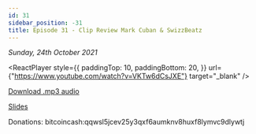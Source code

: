 ```yaml
---
id: 31
sidebar_position: -31
title: Episode 31 - Clip Review Mark Cuban & SwizzBeatz
---
```



_Sunday, 24th October 2021_

<ReactPlayer
  style={{
    paddingTop: 10,
    paddingBottom: 20,
  }}
  url={"https://www.youtube.com/watch?v=VKTw6dCsJXE"}
  target="_blank"
/>

[Download .mp3 audio](https://drive.google.com/file/d/19ElShu_KUiGUEIyHNR9OpVmpv9S2Gg3q/view?usp=sharing)

[Slides](https://docs.google.com/presentation/d/1qHxdin18N4jaw2j8u3JwfTKlss7K7SyeGfQbFYTYu70/edit?usp=sharing)

Donations: bitcoincash:qqwsl5jcev25y3qxf6aumknv8huxf8lymvc9dlywtj
